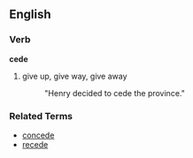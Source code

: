==English==
===Verb===
'''cede'''

# give up, give way, give away
#: "Henry decided to cede the province."

===Related Terms===
*[[concede]]
*[[recede]]